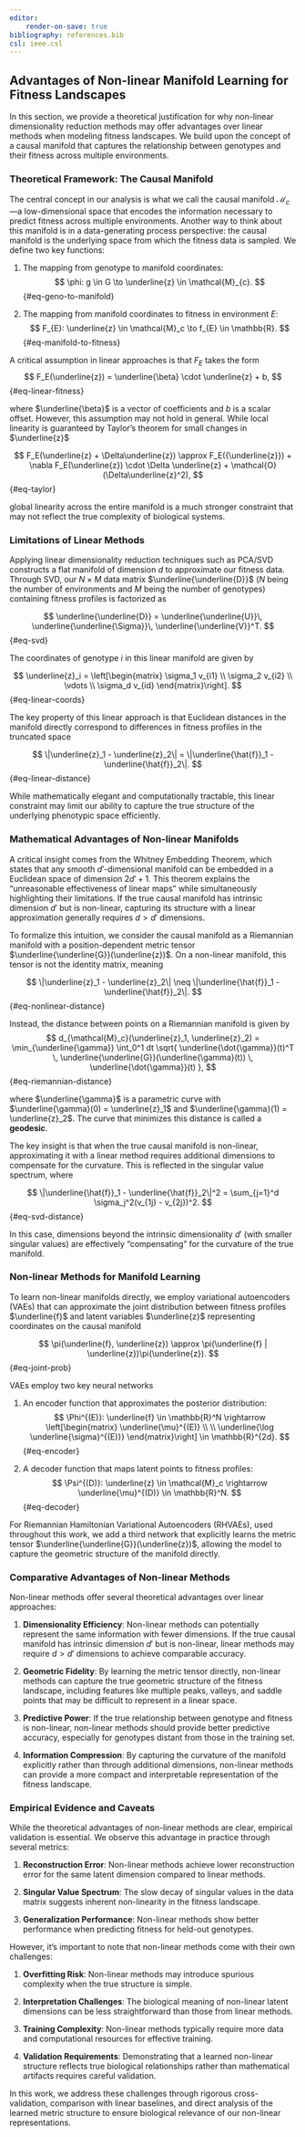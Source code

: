 ```yaml
---
editor:
    render-on-save: true
bibliography: references.bib
csl: ieee.csl
---
```


## Advantages of Non-linear Manifold Learning for Fitness Landscapes {#sec-nonlinear}

In this section, we provide a theoretical justification for why non-linear
dimensionality reduction methods may offer advantages over linear methods when
modeling fitness landscapes. We build upon the concept of a causal manifold that
captures the relationship between genotypes and their fitness across multiple
environments.

### Theoretical Framework: The Causal Manifold

The central concept in our analysis is what we call the causal manifold
$\mathcal{M}_c$---a low-dimensional space that encodes the information necessary
to predict fitness across multiple environments. Another way to think about this
manifold is in a data-generating process perspective: the causal manifold is the
underlying space from which the fitness data is sampled. We define two key
functions:

1. The mapping from genotype to manifold coordinates:
$$
\phi: g \in G \to \underline{z} \in \mathcal{M}_{c}.
$${#eq-geno-to-manifold}

2. The mapping from manifold coordinates to fitness in environment $E$:
$$
F_{E}: \underline{z} \in \mathcal{M}_c \to f_{E} \in \mathbb{R}.
$${#eq-manifold-to-fitness}

A critical assumption in linear approaches is that $F_E$ takes the form
$$
F_E(\underline{z}) = \underline{\beta} \cdot \underline{z} + b,
$${#eq-linear-fitness}

where $\underline{\beta}$ is a vector of coefficients and $b$ is a scalar
offset. However, this assumption may not hold in general. While local linearity
is guaranteed by Taylor's theorem for small changes in $\underline{z}$

$$
F_E(\underline{z} + \Delta\underline{z}) \approx 
F_E({\underline{z}}) + 
\nabla F_E(\underline{z}) \cdot \Delta \underline{z} + 
\mathcal{O}(\Delta\underline{z}^2),
$${#eq-taylor}

global linearity across the entire manifold is a much stronger constraint that
may not reflect the true complexity of biological systems.

### Limitations of Linear Methods

Applying linear dimensionality reduction techniques such as PCA/SVD constructs a
flat manifold of dimension $d$ to approximate our fitness data. Through SVD, our
$N \times M$ data matrix $\underline{\underline{D}}$ ($N$ being the number of
environments and $M$ being the number of genotypes) containing fitness profiles
is factorized as

$$
\underline{\underline{D}} = 
\underline{\underline{U}}\, 
\underline{\underline{\Sigma}}\, 
\underline{\underline{V}}^T.
$${#eq-svd}

The coordinates of genotype $i$ in this linear manifold are given by

$$
\underline{z}_i = \left[\begin{matrix}
\sigma_1 v_{i1} \\
\sigma_2 v_{i2} \\
\vdots \\
\sigma_d v_{id}
\end{matrix}\right].
$${#eq-linear-coords}

The key property of this linear approach is that Euclidean distances in the
manifold directly correspond to differences in fitness profiles in the truncated
space

$$
\|\underline{z}_1 - \underline{z}_2\| = 
\|\underline{\hat{f}}_1 - \underline{\hat{f}}_2\|.
$${#eq-linear-distance}

While mathematically elegant and computationally tractable, this linear
constraint may limit our ability to capture the true structure of the underlying
phenotypic space efficiently.

### Mathematical Advantages of Non-linear Manifolds

A critical insight comes from the Whitney Embedding Theorem, which states that
any smooth $d'$-dimensional manifold can be embedded in a Euclidean space of
dimension $2d' + 1$. This theorem explains the "unreasonable effectiveness of
linear maps" while simultaneously highlighting their limitations. If the true
causal manifold has intrinsic dimension $d'$ but is non-linear, capturing its
structure with a linear approximation generally requires $d > d'$ dimensions.

To formalize this intuition, we consider the causal manifold as a Riemannian
manifold with a position-dependent metric tensor
$\underline{\underline{G}}(\underline{z})$. On a non-linear manifold, this
tensor is not the identity matrix, meaning

$$
\|\underline{z}_1 - \underline{z}_2\| \neq 
\|\underline{\hat{f}}_1 - \underline{\hat{f}}_2\|.
$${#eq-nonlinear-distance}

Instead, the distance between points on a Riemannian manifold is given by
$$
d_{\mathcal{M}_c}(\underline{z}_1, \underline{z}_2) = 
\min_{\underline{\gamma}} \int_0^1 dt
\sqrt{
    \underline{\dot{\gamma}}(t)^T \, 
    \underline{\underline{G}}(\underline{\gamma}(t)) \, 
    \underline{\dot{\gamma}}(t)
},
$${#eq-riemannian-distance}

where $\underline{\gamma}$ is a parametric curve with $\underline{\gamma}(0) =
\underline{z}_1$ and $\underline{\gamma}(1) = \underline{z}_2$. The curve that
minimizes this distance is called a **geodesic**.

The key insight is that when the true causal manifold is non-linear,
approximating it with a linear method requires additional dimensions to
compensate for the curvature. This is reflected in the singular value spectrum,
where

$$
\|\underline{\hat{f}}_1 - \underline{\hat{f}}_2\|^2 = 
\sum_{j=1}^d \sigma_j^2(v_{1j} - v_{2j})^2.
$${#eq-svd-distance}

In this case, dimensions beyond the intrinsic dimensionality $d'$ (with smaller
singular values) are effectively "compensating" for the curvature of the true
manifold.

### Non-linear Methods for Manifold Learning

To learn non-linear manifolds directly, we employ variational autoencoders
(VAEs) that can approximate the joint distribution between fitness profiles
$\underline{f}$ and latent variables $\underline{z}$ representing coordinates on
the causal manifold

$$
\pi(\underline{f}, \underline{z}) \approx 
\pi(\underline{f} | \underline{z})\pi(\underline{z}).
$${#eq-joint-prob}

VAEs employ two key neural networks

1. An encoder function that approximates the posterior distribution:
$$
\Phi^{(E)}: \underline{f} \in \mathbb{R}^N \rightarrow
\left[\begin{matrix}
\underline{\mu}^{(E)} \\ \\
\underline{\log \underline{\sigma}^{(E)}}
\end{matrix}\right] \in \mathbb{R}^{2d}.
$${#eq-encoder}

2. A decoder function that maps latent points to fitness profiles:
$$
\Psi^{(D)}: 
\underline{z} \in \mathcal{M}_c \rightarrow 
\underline{\mu}^{(D)} \in \mathbb{R}^N.
$${#eq-decoder}

For Riemannian Hamiltonian Variational Autoencoders (RHVAEs), used throughout
this work, we add a third network that explicitly learns the metric tensor
$\underline{\underline{G}}(\underline{z})$, allowing the model to capture the
geometric structure of the manifold directly.

### Comparative Advantages of Non-linear Methods

Non-linear methods offer several theoretical advantages over linear approaches:

1. **Dimensionality Efficiency**: Non-linear methods can potentially represent
the same information with fewer dimensions. If the true causal manifold has
intrinsic dimension $d'$ but is non-linear, linear methods may require $d > d'$
dimensions to achieve comparable accuracy.

2. **Geometric Fidelity**: By learning the metric tensor directly, non-linear
methods can capture the true geometric structure of the fitness landscape,
including features like multiple peaks, valleys, and saddle points that may be
difficult to represent in a linear space.

3. **Predictive Power**: If the true relationship between genotype and fitness
is non-linear, non-linear methods should provide better predictive accuracy,
especially for genotypes distant from those in the training set.

4. **Information Compression**: By capturing the curvature of the manifold
explicitly rather than through additional dimensions, non-linear methods can
provide a more compact and interpretable representation of the fitness
landscape.

### Empirical Evidence and Caveats

While the theoretical advantages of non-linear methods are clear, empirical
validation is essential. We observe this advantage in practice through several
metrics:

1. **Reconstruction Error**: Non-linear methods achieve lower reconstruction
error for the same latent dimension compared to linear methods.

2. **Singular Value Spectrum**: The slow decay of singular values in the data
matrix suggests inherent non-linearity in the fitness landscape.

3. **Generalization Performance**: Non-linear methods show better performance
when predicting fitness for held-out genotypes.

However, it's important to note that non-linear methods come with their own
challenges:

1. **Overfitting Risk**: Non-linear methods may introduce spurious complexity
when the true structure is simple.

2. **Interpretation Challenges**: The biological meaning of non-linear latent
dimensions can be less straightforward than those from linear methods.

3. **Training Complexity**: Non-linear methods typically require more data and
computational resources for effective training.

4. **Validation Requirements**: Demonstrating that a learned non-linear
structure reflects true biological relationships rather than mathematical
artifacts requires careful validation.

In this work, we address these challenges through rigorous cross-validation,
comparison with linear baselines, and direct analysis of the learned metric
structure to ensure biological relevance of our non-linear representations.